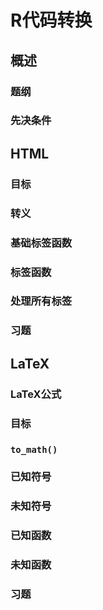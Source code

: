 # R代码转换 {#translating}

## 概述

### 题纲 {-}

### 先决条件 {-}

## HTML

### 目标

### 转义

### 基础标签函数

### 标签函数

### 处理所有标签

### 习题

## LaTeX

### LaTeX公式

### 目标

### `to_math()`

### 已知符号

### 未知符号

### 已知函数

### 未知函数

### 习题
